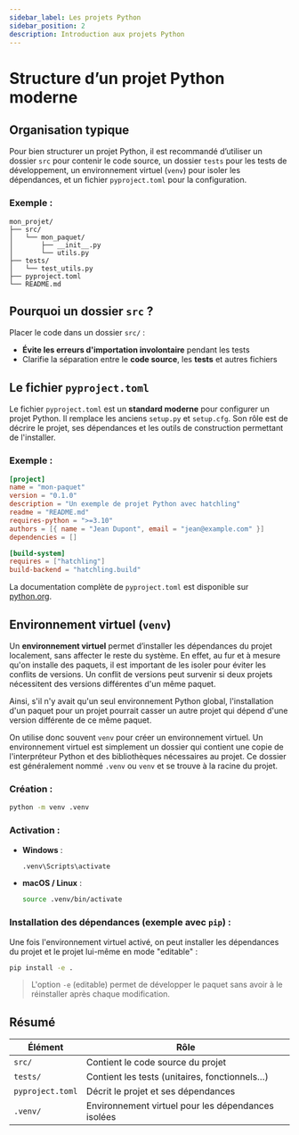 ```yaml
---
sidebar_label: Les projets Python
sidebar_position: 2
description: Introduction aux projets Python
---
```


# Structure d’un projet Python moderne

## Organisation typique

Pour bien structurer un projet Python, il est recommandé d’utiliser un dossier
`src` pour contenir le code source, un dossier `tests` pour les tests de
développement, un environnement virtuel (`venv`) pour isoler les dépendances,
et un fichier `pyproject.toml` pour la configuration.

### Exemple :

```
mon_projet/
├── src/
│   └── mon_paquet/
│       ├── __init__.py
│       └── utils.py
├── tests/
│   └── test_utils.py
├── pyproject.toml
└── README.md
```

## Pourquoi un dossier `src` ?

Placer le code dans un dossier `src/` :

* **Évite les erreurs d'importation involontaire** pendant les tests
* Clarifie la séparation entre le **code source**, les **tests** et autres fichiers


## Le fichier `pyproject.toml`

Le fichier `pyproject.toml` est un **standard moderne** pour configurer un
projet Python. Il remplace les anciens `setup.py` et `setup.cfg`. Son rôle est
de décrire le projet, ses dépendances et les outils de construction permettant
de l'installer.

### Exemple :

```toml
[project]
name = "mon-paquet"
version = "0.1.0"
description = "Un exemple de projet Python avec hatchling"
readme = "README.md"
requires-python = ">=3.10"
authors = [{ name = "Jean Dupont", email = "jean@example.com" }]
dependencies = []

[build-system]
requires = ["hatchling"]
build-backend = "hatchling.build"
```

La documentation complète de `pyproject.toml` est disponible sur
[python.org](https://packaging.python.org/en/latest/tutorials/packaging-projects/).


## Environnement virtuel (`venv`)

Un **environnement virtuel** permet d’installer les dépendances du projet
localement, sans affecter le reste du système. En effet, au fur et à mesure
qu'on installe des paquets, il est important de les isoler pour éviter les
conflits de versions. Un conflit de versions peut survenir si deux
projets nécessitent des versions différentes d'un même paquet.

Ainsi, s'il n'y avait qu'un seul environnement Python global, l'installation
d'un paquet pour un projet pourrait casser un autre projet qui dépend d'une
version différente de ce même paquet.

On utilise donc souvent `venv` pour créer un environnement virtuel. Un
environnement virtuel est simplement un dossier qui contient une copie de
l'interpréteur Python et des bibliothèques nécessaires au projet. Ce dossier
est généralement nommé `.venv` ou `venv` et se trouve à la racine du projet.

### Création :

```bash
python -m venv .venv
```

### Activation :

* **Windows** :

  ```bash
  .venv\Scripts\activate
  ```

* **macOS / Linux** :

  ```bash
  source .venv/bin/activate
  ```

### Installation des dépendances (exemple avec `pip`) :

Une fois l'environnement virtuel activé, on peut installer les
dépendances du projet et le projet lui-même en mode "editable" :

```bash
pip install -e .
```

> L'option `-e` (editable) permet de développer le paquet sans avoir à le
> réinstaller après chaque modification.


## Résumé

| Élément          | Rôle                                               |
| ---------------- | -------------------------------------------------- |
| `src/`           | Contient le code source du projet                  |
| `tests/`         | Contient les tests (unitaires, fonctionnels…)      |
| `pyproject.toml` | Décrit le projet et ses dépendances                |
| `.venv/`         | Environnement virtuel pour les dépendances isolées |
